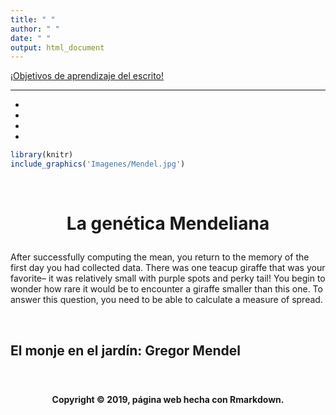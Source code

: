 ```yaml
---
title: " "
author: " "
date: " "
output: html_document
---
```


<div class = "row">

<div class = "col-md-6">

<div class="alert alert-dismissible alert-info">
  <a href="#" class="alert-link">¡Objetivos de aprendizaje del escrito!</a>
  <strong>
  <HR>
- 
- 
- 
- 
  </strong>
</div>

</div>

<div class = "col-md-6">
```r
library(knitr)
include_graphics('Imagenes/Mendel.jpg')
```
</div>
</div>

<br>

<center>
<h1>
<strong>
<p class="text-primary">La genética Mendeliana</p>
</strong>
</h1>
</center>

<p class="text-secondary">
After successfully computing the mean, you return to the memory of the first day you had collected data. There was one teacup giraffe that was your favorite– it was relatively small with purple spots and perky tail! You begin to wonder how rare it would be to encounter a giraffe smaller than this one. To answer this question, you need to be able to calculate a measure of spread.
</p>

<br>

<h2>
<strong>
<p class="text-primary">
El monje en el jardín: Gregor Mendel
</p>
</strong>
</h2>




<br>

<H4 align="center"> Copyright &copy; 2019, página web hecha con Rmarkdown. </H4>
